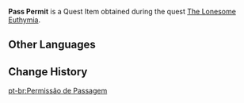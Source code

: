 {{Item Infobox
|id           = 101513
|image        = Item Pass Permit.png
|type         = Quest Items
|quality      = 1
|description  = A pass permit you obtained from [[Yae Miko]]. With this, you can enter the [[Tenshukaku]] without restrictions and meet the [[Raiden Shogun]].<br />You heard that this was made for emergencies, but that Yae Miko seems to have never had a chance to use it.
|source1      = [[The Lonesome Euthymia]]
}}
'''Pass Permit''' is a Quest Item obtained during the quest [[The Lonesome Euthymia]].

==Other Languages==
{{Other Languages
|default_hidden = 1
|en      = Pass Permit
|zhs     = 通行证明
|zhs_rm  = Tōngxíng Zhèngmíng
|zht     = 通行證明
|zht_rm  = Tōngxíng Zhèngmíng
|ja      = 通行証
|ja_rm   = Tsuukoushou
|ko      = 통행증
|ko_rm   = Tonghaengjeung
|es      = Permiso de paso
|fr      = Laissez-passer (Tenshukaku)
|ru      = Пропуск
|th      = ใบอนุญาตผ่านทาง
|th_rm   = 
|vi      = Giấy Chứng Nhận Thông Hành
|de      = Passierschein
|id      = Izin Kunjung
|pt      = Permissão de Passagem
|tr      = Geçiş İzni
|it      = Permesso di passaggio
}}

==Change History==
{{Change History|2.1}}
[[pt-br:Permissão de Passagem]]